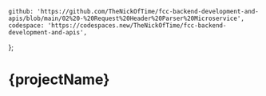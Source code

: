	github: 'https://github.com/TheNickOfTime/fcc-backend-development-and-apis/blob/main/02%20-%20Request%20Header%20Parser%20Microservice',
	codespace: 'https://codespaces.new/TheNickOfTime/fcc-backend-development-and-apis',
};

# {projectName}

